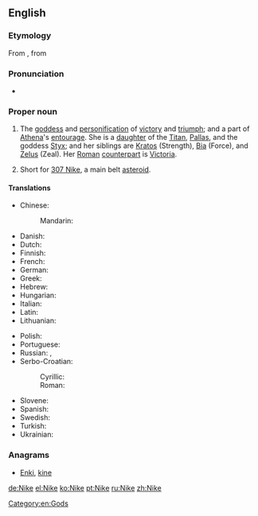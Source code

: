 {{also|Niké}}
==English==
{{wikipedia|Nike (mythology)}}

===Etymology===
From {{etyl|grc|en}} {{term|Νίκη|lit=Victory, Triumph|lang=grc}}, from {{term|νίκη|lit=victory, triumph|lang=grc}}

===Pronunciation===
* {{IPA|/ˈnaɪkiː/|lang=en}}

===Proper noun===
{{en-proper noun}}

# {{context|Greek god|lang=en}} The [[goddess]] and [[personification]] of [[victory]] and [[triumph]]; and a part of [[Athena]]'s [[entourage]].  She is a [[daughter]] of the [[Titan]], [[Pallas]], and the goddess [[Styx]]; and her siblings are [[Kratos]] (Strength), [[Bia]] (Force), and [[Zelus]] (Zeal).  Her [[Roman]] [[counterpart]] is [[Victoria]].  
# {{context|astronomy|lang=en}} Short for [[307 Nike]], a main belt [[asteroid]].  

====Translations====
{{trans-top|Greek goddess of victory}}
* Chinese:
*: Mandarin: {{t|cmn|尼刻|tr=Níkè|sc=Hani}}
* Danish: {{t|da|Nike|f}}
* Dutch: {{t|nl|Nikè|f}}
* Finnish: {{t|fi|Nike|f}}
* French: {{t|fr|Niké|f}}
* German: {{t+|de|Nike|f}}
* Greek: {{t+|el|Νίκη|tr=Níki|sc=Grek}}
* Hebrew: {{t|he|ניקה|f|sc=Hebr}}
* Hungarian: {{t|hu|Niké}}
* Italian: {{t|it|Nike}}
* Latin: {{t|la|Nice|f}}
* Lithuanian: {{t|lt|Nikė|f}}
{{trans-mid}}
* Polish: {{t|pl|Nike|f}}
* Portuguese: {{t+|pt|Nice|f}}
* Russian: {{t+|ru|Ника|f|tr=Nika|sc=Cyrl}}, {{t|ru|Нике|f|tr=Nike|sc=Cyrl}}
* Serbo-Croatian:
*: Cyrillic: {{t|sh|Ника|f|sc=Cyrl}}
*: Roman: {{t|sh|Nika|f}}
* Slovene: {{t|sl|Nike|f}}
* Spanish: {{t|es|Niké}}
* Swedish: {{t|sv|Nike|f}}
* Turkish: {{t|tr|Nike|f}}
* Ukrainian: {{t|uk|Ніке|f|tr=Nike|sc=Cyrl}}
{{trans-bottom}}

===Anagrams===
* [[Enki#English|Enki]], [[kine#English|kine]]

[[Category:en:Gods]]

[[de:Nike]]
[[el:Nike]]
[[ko:Nike]]
[[pt:Nike]]
[[ru:Nike]]
[[zh:Nike]]